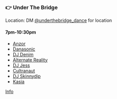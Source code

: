 ### 👉 Under The Bridge

Location: DM [@underthebridge_dance](https://www.instagram.com/underthebridge_dance/) for location

#### 7pm-10:30pm

* [Anzor](https://www.instagram.com/classic.anzor/)
* [Danasonic](https://instagram.com/danasonic_)
* [DJ Denim](https://www.instagram.com/cammatthewmusicandart/)
* [Alternate Reality](https://soundcloud.com/dj-alternatereality)
* [DJ Jess](https://www.instagram.com/jess__tunes/)
* [Cultranaut](https://www.instagram.com/cultranaut/)
* [DJ Skinnydip](https://www.instagram.com/toricarney)
* [Kasia](https://www.instagram.com/koshkasia/)

[Info](https://www.instagram.com/p/DOgbMQgDsY9/)
